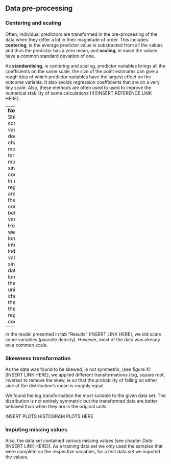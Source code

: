 ## Data pre-processing

### Centering and scaling
Often, individual predictors are transformed in the pre-processing of the data when they differ a lot in their magnitude of order. This includes **centering**, ie the average predictor value is substracted from all the values and thus the predictor has a zero mean, and **scaling**, ie make the values have a common standard deviation of one.

As **standardising**, ie centering and scaling, predictor variables brings all the coefficients on the same scale, the size of the point estimates can give a rough idea of which predictor variables have the largest effect on the outcome variable. It also avoids regression coefficients that are on a very tiny scale. Also, these methods are often used to used to improve the numerical stability of some calculations [4][INSERT REFERENCE LINK HERE]. 

---
**Note:**
Shifting or scaling the variables does not change the model in terms of model fit, since the coefficients in a linear regression are linked to the correlation between variables. 
However, we can no longer interpret the individual values since the data are no longer in the original units as we changed the scale of the regression coefficients.

---
In the model presented in tab "Results" (INSERT LINK HERE), we did scale some variables (parasite density). However, most of the data was already on a common scale. 

### Skewness transformation
<!---..to remove distributional skewness.--->
As the data was found to be skewed, ie not symmetric, (see figure X) [INSERT LINK HERE], we applied different transformations (log, square root, inverse) to remove the skew, ie so that the probability of falling on either side of the distribution's mean is roughly equal. 

We found the log transformation the most suitable to the given data set. The distribution is not entirely symmetric but the transformed data are better behaved than when they are in the original units.

INSERT PLOTS HISTOGRAM PLOTS HERE 
<!---(p32)

[! alt text!] [fit_nona_paras]
[! alt text!] [fit_nona_paras_log]
--->

### Imputing missing values
Also, the data set contained various missing values (see chapter _Data_ [INSERT LINK HERE]). As a training data set we only used the samples that were complete on the respective variables, for a test data set we imputed the values.
